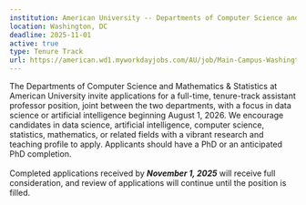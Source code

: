 ```yaml
---
institution: American University -- Departments of Computer Science and Mathematics & Statistics
location: Washington, DC  
deadline: 2025-11-01
active: true
type: Tenure Track
url: https://american.wd1.myworkdayjobs.com/AU/job/Main-Campus-Washington-DC/Assistant-Professor--Joint-Appointment-in-Departments-of-Computer-Science-and-Mathematics---Statistics_R3267
---
```


The Departments of Computer Science and Mathematics & Statistics at American University invite applications for a full-time, tenure-track assistant professor position, joint between the two departments, with a focus in data science or artificial intelligence beginning August 1, 2026. We encourage candidates in data science, artificial intelligence, computer science, statistics, mathematics, or related fields with a vibrant research and teaching profile to apply. Applicants should have a PhD or an anticipated PhD completion.
<BR><BR>
Completed applications received by ***November 1, 2025*** will receive full consideration, and review of applications will continue until the position is filled.
<BR>

